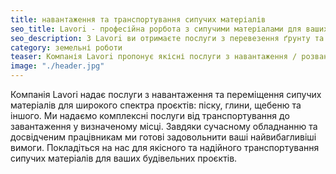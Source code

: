 ```yaml
---
title: навантаження та транспортування сипучих матеріалів
seo_title: Lavori - професійна рорбота з сипучими матеріалами для ваших проектів
seo_description: З Lavori ви отримаєте послуги з перевезення ґрунту та сипучих матеріалів. Наше сучасне обладнання забезпечать ефективні та якісні земельні роботи для вашого проекту.
category: земельні роботи
teaser: Компанія Lavori пропонує якісні послуги з навантаження / розвантаження та перевезення сипучих матеріалів, зокрема піску, глини, щебеню та вторинної сировини. Надійний партнер для ваших будівельних та ландшафтних проектів.
image: "./header.jpg"
---
```

<p>
Компанія Lavori надає послуги з навантаження та переміщення сипучих матеріалів для широкого спектра проєктів: піску, глини, щебеню та іншого. Ми надаємо комплексні послуги від транспортування до завантаження у визначеному місці. Завдяки сучасному обладнанню та досвідченим працівникам ми готові задовольнити ваші найвибагливіші вимоги. Покладіться на нас для якісного та надійного транспортування сипучих матеріалів для ваших будівельних проєктів.
</p>